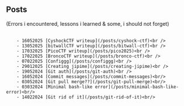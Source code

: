 
<Navbar />

## Posts <br />
(Errors i encountered, lessons i learned & some, i should not forget)<br/><br/>

        - 16052025 [CyshockCTF writeup](/posts/cyshock-ctf)<br />
        - 13052025 [bitwallCTF writeup](/posts/bitwall-ctf)<br />
        - 17032025 [PicoCTF writeup](/posts/pico2025)<br />
        - 17022025 [BroncoCTF writeup](/posts/bronco-ctf)<br />
        - 07022025 [Configgg](/posts/configgg)<br />
        - 29012025 [Creating jipime](/posts/creating-jipime)<br />
        - 19052024 [Git auth](/posts/git-auth)<br />
        - 16052024 [Commit messages](/posts/commit-messages)<br/>
        - 03052024 [Git pull merge??](/posts/git-pull-merge)<br/>
        - 03032024 [Minimal bash-like error](/posts/minimal-bash-like-error)<br/>
        - 14022024 [Git rid of it](/posts/git-rid-of-it)<br/>
